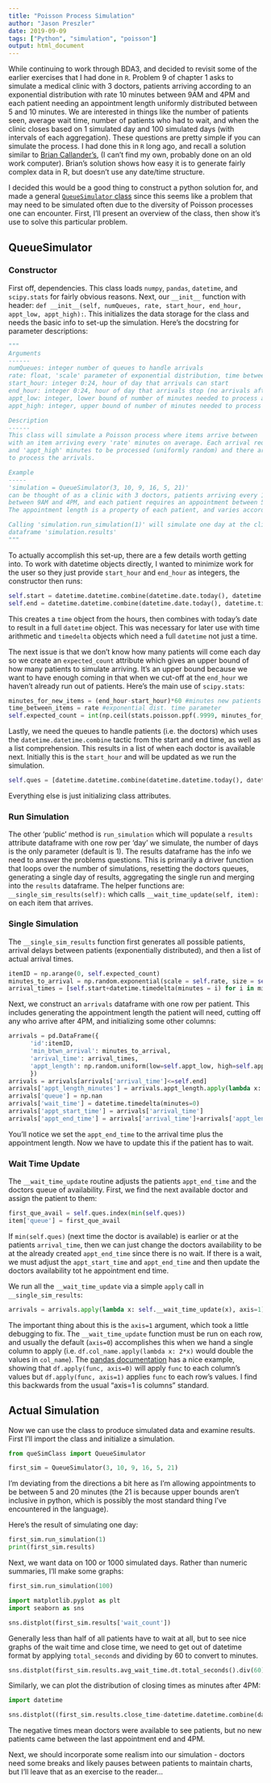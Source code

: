 ```yaml
---
title: "Poisson Process Simulation"
author: "Jason Preszler"
date: 2019-09-09
tags: ["Python", "simulation", "poisson"]
output: html_document
---
```


While continuing to work through BDA3, and decided to revisit some of the earlier exercises that I had done in `R`. Problem 9 of chapter 1 asks to simulate a medical clinic with 3 doctors, patients arriving according to an exponential distribution with rate 10 minutes between 9AM and 4PM and each patient needing an appointment length uniformly distributed between 5 and 10 minutes. We are interested in things like the number of patients seen, average wait time, number of patients who had to wait, and when the clinic closes based on 1 simulated day and 100 simulated days (with intervals of each aggregation). These questions are pretty simple if you can simulate the process. I had done this in `R` long ago, and recall a solution similar to [Brian Callander's](https://www.r-bloggers.com/bda3-chapter-1-exercise-9/), (I can't find my own, probably done on an old work computer). Brian's solution shows how easy it is to generate fairly complex data in R, but doesn't use any date/time structure.

I decided this would be a good thing to construct a python solution for, and made a general [`QueueSimulator` class](../../static/queSimClass.py) since this seems like a problem that may need to be simulated often due to the diversity of Poisson processes one can encounter. First, I'll present an overview of the class, then show it's use to solve this particular problem.

## QueueSimulator

### Constructor
First off, dependencies. This class loads `numpy`, `pandas`, `datetime`, and `scipy.stats` for fairly obvious reasons. Next, our `__init__` function with header: `def __init__(self, numQueues, rate, start_hour, end_hour, appt_low, appt_high):`. This initializes the data storage for the class and needs the basic info to set-up the simulation. Here's the docstring for parameter descriptions:
```python
"""
Arguments
------
numQueues: integer number of queues to handle arrivals
rate: float, 'scale' parameter of exponential distribution, time between arrivals
start_hour: integer 0:24, hour of day that arrivals can start
end_hour: integer 0:24, hour of day that arrivals stop (no arrivals after, last arrival may be before)
appt_low: integer, lower bound of number of minutes needed to process an arrival
appt_high: integer, upper bound of number of minutes needed to process an arrival

Description
------
This class will simulate a Poisson process where items arrive between 'start_hour' and 'end_hour',
with an item arriving every 'rate' minutes on average. Each arrival requires between 'appt_low'
and 'appt_high' minutes to be processed (uniformly random) and there are 'numQueues' available
to process the arrivals.

Example
-----
'simulation = QueueSimulator(3, 10, 9, 16, 5, 21)'
can be thought of as a clinic with 3 doctors, patients arriving every 10 minutes (exponentially dist.)
between 9AM and 4PM, and each patient requires an appointment between 5 and 20 minutes (uniformly dist.).
The appointment length is a property of each patient, and varies accordingly.

Calling 'simulation.run_simulation(1)' will simulate one day at the clinic. Results stored in the
dataframe 'simulation.results'
"""
```

To actually accomplish this set-up, there are a few details worth getting into. To work with datetime objects directly, I wanted to minimize work for the user so they just provide `start_hour` and `end_hour` as integers, the constructor then runs:
```python
self.start = datetime.datetime.combine(datetime.date.today(), datetime.time(start_hour,0,0))
self.end = datetime.datetime.combine(datetime.date.today(), datetime.time(end_hour,0,0))
```
This creates a `time` object from the hours, then combines with today's date to result in a full `datetime` object. This was necessary for later use with time arithmetic and `timedelta` objects which need a full `datetime` not just a time.

The next issue is that we don't know how many patients will come each day so we create an `expected_count` attribute which gives an upper bound of how many patients to simulate arriving. It's an upper bound because we want to have enough coming in that when we cut-off at the `end_hour` we haven't already run out of patients. Here's the main use of `scipy.stats`:
```python
minutes_for_new_items = (end_hour-start_hour)*60 #minutes new patients seen
time_between_items = rate #exponential dist. time parameter
self.expected_count = int(np.ceil(stats.poisson.ppf(.9999, minutes_for_new_items/time_between_items)))
```

Lastly, we need the queues to handle patients (i.e. the doctors) which uses the `datetime.datetime.combine` tactic from the start and end time, as well as a list comprehension. This results in a list of when each doctor is available next. Initially this is the `start_hour` and will be updated as we run the simulation.
```python
self.ques = [datetime.datetime.combine(datetime.datetime.today(), datetime.time(start_hour,0,0)) for i in range(0, self.numQueues)]
```

Everything else is just initializing class attributes.

### Run Simulation
The other 'public' method is `run_simulation` which will populate a `results` attribute dataframe with one row per 'day' we simulate, the number of days is the only parameter (default is 1). The results dataframe has the info we need to answer the problems questions. This is primarily a driver function that loops over the number of simulations, resetting the doctors queues, generating a single day of results, aggregating the single run and merging into the `results` dataframe. The helper functions are: `__single_sim_results(self):` which calls `__wait_time_update(self, item):` on each item that arrives.

### Single Simulation
The `__single_sim_results` function first generates all possible patients, arrival delays between patients (exponentially distributed), and then a list of actual arrival times.
```python
itemID = np.arange(0, self.expected_count)
minutes_to_arrival = np.random.exponential(scale = self.rate, size = self.expected_count)
arrival_times = [self.start+datetime.timedelta(minutes = i) for i in minutes_to_arrival.cumsum()]
```

Next, we construct an `arrivals` dataframe with one row per patient. This includes generating the appointment length the patient will need, cutting off any who arrive after 4PM, and initializing some other columns:
```python
arrivals = pd.DataFrame({
      'id':itemID,
      'min_btwn_arrival': minutes_to_arrival,
      'arrival_time': arrival_times,
      'appt_length': np.random.uniform(low=self.appt_low, high=self.appt_high, size=self.expected_count)
      })
arrivals = arrivals[arrivals['arrival_time']<=self.end]
arrivals['appt_length_minutes'] = arrivals.appt_length.apply(lambda x: datetime.timedelta(minutes=x))
arrivals['queue'] = np.nan
arrivals['wait_time'] = datetime.timedelta(minutes=0)
arrivals['appt_start_time'] = arrivals['arrival_time']
arrivals['appt_end_time'] = arrivals['arrival_time']+arrivals['appt_length_minutes']
```

You'll notice we set the `appt_end_time` to the arrival time plus the appointment length. Now we have to update this if the patient has to wait.

### Wait Time Update
The `__wait_time_update` routine adjusts the patients `appt_end_time` and the doctors queue of availability. First, we find the next available doctor and assign the patient to them:
```python
first_que_avail = self.ques.index(min(self.ques))
item['queue'] = first_que_avail
```
If `min(self.ques)` (next time the doctor is available) is earlier or at the patients `arrival_time`, then we can just change the doctors availability to be at the already created `appt_end_time` since there is no wait. If there is a wait, we must adjust the `appt_start_time` and `appt_end_time` and then update the doctors availability tot he appointment end time.

We run all the `__wait_time_update` via a simple `apply` call in `__single_sim_results`:
```python
arrivals = arrivals.apply(lambda x: self.__wait_time_update(x), axis=1)
```
The important thing about this is the `axis=1` argument, which took a little debugging to fix. The `__wait_time_update` function must be run on each row, and usually the default (`axis=0`) accomplishes this when we hand a single column to apply (i.e. `df.col_name.apply(lambda x: 2*x)` would double the values in `col_name`). The [pandas documentation](https://pandas.pydata.org/pandas-docs/stable/reference/api/pandas.DataFrame.apply.html) has a nice example, showing that `df.apply(func, axis=0)` will apply `func` to each column's values but `df.apply(func, axis=1)` applies `func` to each row's values. I find this backwards from the usual "axis=1 is columns" standard.

## Actual Simulation

Now we can use the class to produce simulated data and examine results. First I'll import the class and initialize a simulation.
```python
from queSimClass import QueueSimulator

first_sim = QueueSimulator(3, 10, 9, 16, 5, 21)
```

I'm deviating from the directions a bit here as I'm allowing appointments to be between 5 and 20 minutes (the 21 is because upper bounds aren't inclusive in python, which is possibly the most standard thing I've encountered in the language).

Here's the result of simulating one day:
```python
first_sim.run_simulation(1)
print(first_sim.results)
```

Next, we want data on 100 or 1000 simulated days. Rather than numeric summaries, I'll make some graphs:
```python
first_sim.run_simulation(100)

import matplotlib.pyplot as plt
import seaborn as sns

sns.distplot(first_sim.results['wait_count'])
```

Generally less than half of all patients have to wait at all, but to see nice graphs of the wait time and close time, we need to get out of datetime format by applying `total_seconds` and dividing by 60 to convert to minutes.

```python
sns.distplot(first_sim.results.avg_wait_time.dt.total_seconds().div(60))
```

Similarly, we can plot the distribution of closing times as minutes after 4PM:
```python
import datetime

sns.distplot((first_sim.results.close_time-datetime.datetime.combine(datetime.date.today(),datetime.time(16,0,0))).dt.total_seconds().div(60))
```

The negative times mean doctors were available to see patients, but no new patients came between the last appointment end and 4PM.

Next, we should incorporate some realism into our simulation - doctors need some breaks and likely pauses between patients to maintain charts, but I'll leave that as an exercise to the reader...
